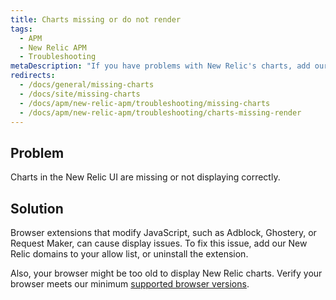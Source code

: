 ```yaml
---
title: Charts missing or do not render
tags:
  - APM
  - New Relic APM
  - Troubleshooting
metaDescription: "If you have problems with New Relic's charts, add our site to the allow list in your ad blocker, or upgrade your browser."
redirects:
  - /docs/general/missing-charts
  - /docs/site/missing-charts
  - /docs/apm/new-relic-apm/troubleshooting/missing-charts
  - /docs/apm/new-relic-apm/troubleshooting/charts-missing-render
---
```


## Problem

Charts in the New Relic UI are missing or not displaying correctly.

## Solution

Browser extensions that modify JavaScript, such as Adblock, Ghostery, or Request Maker, can cause display issues. To fix this issue, add our New Relic domains to your allow list, or uninstall the extension.

Also, your browser might be too old to display New Relic charts. Verify your browser meets our minimum [supported browser versions](/docs/apm/new-relic-apm/getting-started/supported-browsers).
